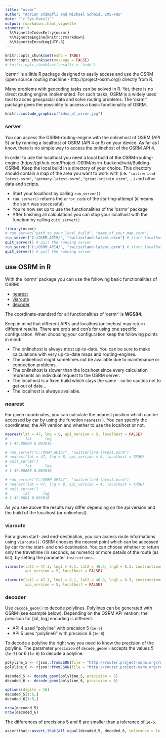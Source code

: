 ```yaml
---
title: "osrmr"
author: "Adrian Stämpfli and Michael Schmid, IMS-FHS"
date: "`r Sys.Date()`"
output: rmarkdown::html_vignette
vignette: >
  %\VignetteIndexEntry{osrmr}
  %\VignetteEngine{knitr::rmarkdown}
  %\VignetteEncoding{UTF-8}
---
```


```r
knitr::opts_chunk$set(echo = TRUE)
knitr::opts_chunk$set(message = FALSE)
# knitr::opts_chunk$set(results = 'hide')
```

<!-- Code for adding footnotes: footnotes^[This is a footnote.] -->

'osrmr' is a little R package designed to easily access and use the OSRM (open source routing machine - 
http://project-osrm.org/) directly from R.  
  
Many problems with geocoding tasks can be solved in R. Yet, there is no direct routing engine 
implemented. For such tasks, OSRM is a widely used tool to acces geospacial data and solve 
routing problems. The 'osrmr' package gives the possiblity to access a basic functionality of OSRM. 

```r
knitr::include_graphics("idea_of_osrmr.jpg")
```

### server

You can access the OSRM-routing-engine with the onlinehost of OSRM (API 5) or by running
a localhost of OSRM (API 4 or 5) on your device. As far as I know, there is no simple way 
to access the onlinehost of the OSRM API 4.
  
In order to use the localhost you need a local build of the OSRM-routing-engine (https://github.com/Project-OSRM/osrm-backend/wiki/Building-OSRM). Keep the local build in 
a directory of your choice. This directory should contain a map of the area you want to 
work with (i.e. `"switzerland-latest.osrm"`, `"germany-latest.osrm"`, `"great-britain.osrm"`,
...) and other data and scripts. 

 * Start your localhost by calling `run_server()`
 * `run_server()` returns the `error_code` of the starting-attempt (`0` means the start was successful)
 * You're now set up to use the functionalities of the 'osrmr' package
 * After finishing all calculations you can stop your localhost with the function by calling `quit_server()`

```r
library(osrmr)
# run_server("path_to_your_local_build", "name_of_your_map.osrm")
run_server("C:/OSRM_API5/", "switzerland-latest.osrm") # start localhost of OSRM API 5
quit_server() # quit the running server
run_server("C:/OSRM_API4/", "switzerland-latest.osrm") # start localhost of OSRM API 4
quit_server() # quit the running server
```


## use OSRM in R

With the 'osrmr' package you can use the following basic functionalities of OSRM: 

 * [nearest](#nearest)
 * [viaroute](#viaroute)
 * [decoder](#decoder)

The coordinate-standard for all functionalities of 'osrmr' is **WGS84**.  
  
Keep in mind that different API's and localhost/onlinehost may return different results. There 
are pro's and con's for using one specific configuration. When choosing your configuration 
keep the following points in mind: 

 * The onlinehost is always most up-to-date. You can be sure to make calculations with very 
   up-to-date maps and routing-engines. 
 * The onlinehost might sometimes not be available due to maintenance or connection problems. 
 * The onlinehost is slower than the localhost since every calculation represents an individual 
   request to the OSRM server.
 * The localhost is a fixed build which stays the same - so be cautios not to get out of date...
 * The localhost is always available.

### nearest {#nearest}

For given coordinates, you can calculate the nearest position which can be accessed by car by
using the function `nearest()`. You can specify the coordinates, the API version and whether
to use the localhost or not. 

```r
nearest(lat = 47, lng = 8, api_version = 5, localhost = FALSE)
#        lat      lng
# 1 47.00008 8.003016

# run_server("C:/OSRM_API5/", "switzerland-latest.osrm")
# nearest(lat = 47, lng = 8, api_version = 5, localhost = TRUE)
# quit_server()
#        lat      lng
# 1 47.00008 8.003016

# run_server("C:/OSRM_API4/", "switzerland-latest.osrm")
# nearest(lat = 47, lng = 8, api_version = 4, localhost = TRUE)
# quit_server()
#       lat      lng
# 1 47.0001 8.003018
```

As you see above the results may differ depending on the api version and the build of 
the localhost (or onlinehost). 


### viaroute {#viaroute}

For a given start- and end-destination, you can access route informations using `viaroute()`.
OSRM chooses the nearest point which can be accessed by car for the start- and end-destination.
You can choose whether to return only the traveltime (in seconds, as numeric) or 
more details of the route (as list), by setting the parameter `instructions`. 

```r
viaroute(lat1 = 47.1, lng1 = 8.1, lat2 = 46.9, lng2 = 8.3, instructions = FALSE,
         api_version = 5, localhost = FALSE)

viaroute(lat1 = 47.1, lng1 = 8.1, lat2 = 46.9, lng2 = 8.3, instructions = TRUE,
         api_version = 5, localhost = FALSE)
```


### decoder {#decoder}

Use `decode_geom()` to decode polylines. Polylines can be generated with OSRM (see example 
below). Depending on the OSRM API version, the precision for [lat, lng] encoding is different. 

 * API 4 used "polyline" with precision 5 (`1e-5`)
 * API 5 uses "polyline6" with precision 6 (`1e-6`)

To decode a polyline the right way you need to know the precision of the polyline. The parameter
`precision` of `decode_geom()` accepts the values 5 (`1e-5`) or 6 (`1e-6`) to decode a polyline. 
```r
polyline_5 <- rjson::fromJSON(file = "http://router.project-osrm.org/route/v1/driving/8.1,47.1;8.3,46.9?steps=false&geometries=polyline")$routes[[1]]$geometry
polyline_6 <- rjson::fromJSON(file = "http://router.project-osrm.org/route/v1/driving/8.1,47.1;8.3,46.9?steps=false&geometries=polyline6")$routes[[1]]$geometry

decoded_5 <- decode_geom(polyline_5, precision = 5)
decoded_6 <- decode_geom(polyline_6, precision = 6)

options(digits = 10)
decoded_5[1:5,]
decoded_6[1:5,]

nrow(decoded_5)
nrow(decoded_6)
```

The differences of precisions 5 and 6 are smaller than a tolerance of `1e-6`.
```r
assertthat::assert_that(all.equal(decoded_5, decoded_6, tolerance = 1e-6))
```


